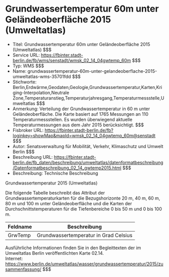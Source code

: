 # Grundwassertemperatur 60m unter Geländeoberfläche 2015 (Umweltatlas)
- Titel: Grundwassertemperatur 60m unter Geländeoberfläche 2015 (Umweltatlas) $$$
- Service URL: https://fbinter.stadt-berlin.de/fb/wms/senstadt/wmsk_02_14_04gwtemp_60m $$$
- Typ: WMS $$$
- Name: grundwassertemperatur-60m-unter-gelandeoberflache-2015-umweltatlas-wms-35701fdd $$$
- Stichworte: Berlin,Erdwärme,Geodaten,Geologie,Grundwassertemperatur,Karten,Kriging-Interpolation,Neutrale Zone,Temperaturanstieg,Temperaturjahresgang,Temperaturmessstelle,Umweltatlas $$$
- Anmerkung: Verteilung der Grundwassertemperatur in 60 m unter Geländeoberfläche. Die Karte basiert auf 1765 Messungen an 110 Temperaturmessstellen. Es wurden überwiegend aktuelle Temperaturmessungen aus dem Jahr 2015 berücksichtigt. $$$
- Fisbroker URL: https://fbinter.stadt-berlin.de/fb?loginkey=showMap&mapId=wmsk_02_14_04gwtemp_60m@senstadt $$$
- Autor: Senatsverwaltung für Mobilität, Verkehr, Klimaschutz und Umwelt Berlin $$$
- Beschreibung URL: https://fbinter.stadt-berlin.de/fb_daten/beschreibung/umweltatlas/datenformatbeschreibung/Datenformatbeschreibung_02_14_gwtemp2015.html $$$
- Beschreibung: Technische Beschreibung 

Grundwassertemperatur 2015 (Umweltatlas)

Die folgende Tabelle beschreibt das Attribut der Grundwassertemperaturkarten für die Bezugshorizonte 20 m, 40 m, 60 m, 80 m und 100 m unter Geländeoberfläche und die Karten der Durchschnittstemperaturen für die Tiefenbereiche 0 bis 50 m und 0 bis 100 m.

| **Feldname** | **Beschreibung**                      |
| ------------ | ------------------------------------- |
| GrwTemp      | Grundwassertemperatur in Grad Celsius |

Ausführliche Informationen finden Sie in den Begleittexten der im Umweltatlas Berlin veröffentlichten Karte 02.14.  
Internet: https://www.berlin.de/umweltatlas/wasser/grundwassertemperatur/2015/zusammenfassung/ $$$
